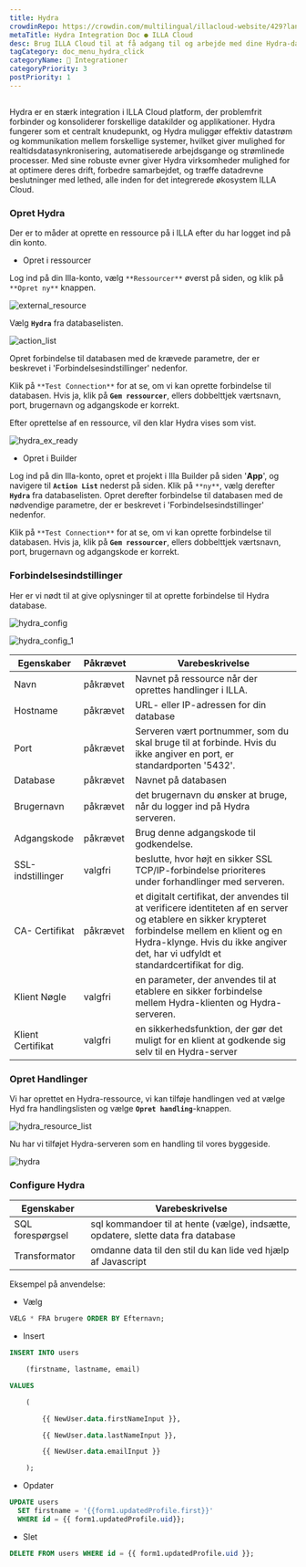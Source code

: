 ```yaml
---
title: Hydra
crowdinRepo: https://crowdin.com/multilingual/illacloud-website/429?languages=da&filter=basic&value=0
metaTitle: Hydra Integration Doc ● ILLA Cloud
desc: Brug ILLA Cloud til at få adgang til og arbejde med dine Hydra-data. Opret apps, der kan forespørge, manipulere og vise data.
tagCategory: doc_menu_hydra_click
categoryName: 🔨 Integrationer
categoryPriority: 3
postPriority: 1
---
```


## <h2 hidden>Hvad er Hydra?</h2>

Hydra er en stærk integration i ILLA Cloud platform, der problemfrit forbinder og konsoliderer forskellige datakilder og applikationer. Hydra fungerer som et centralt knudepunkt, og Hydra muliggør effektiv datastrøm og kommunikation mellem forskellige systemer, hvilket giver mulighed for realtidsdatasynkronisering, automatiserede arbejdsgange og strømlinede processer. Med sine robuste evner giver Hydra virksomheder mulighed for at optimere deres drift, forbedre samarbejdet, og træffe datadrevne beslutninger med lethed, alle inden for det integrerede økosystem ILLA Cloud.

### Opret Hydra

Der er to måder at oprette en ressource på i ILLA efter du har logget ind på din konto.

-   Opret i ressourcer

Log ind på din Illa-konto, vælg `**Ressourcer**` øverst på siden, og klik på `**Opret ny**` knappen.

![external_resource](https://cdn.illacloud.com/official-website/img/docs/external_resource.png)

Vælg **`Hydra`** fra databaselisten.

![action_list](https://cdn.illacloud.com/official-website/img/docs/action_list.png)

Opret forbindelse til databasen med de krævede parametre, der er beskrevet i 'Forbindelsesindstillinger' nedenfor.

Klik på `**Test Connection**` for at se, om vi kan oprette forbindelse til databasen. Hvis ja, klik på **`Gem ressourcer`**, ellers dobbelttjek værtsnavn, port, brugernavn og adgangskode er korrekt.

Efter oprettelse af en ressource, vil den klar Hydra vises som vist.

![hydra_ex_ready](https://cdn.illacloud.com/official-website/img/official-site/intergration/hydra_ex_ready.jpeg)

-   Opret i Builder

Log ind på din Illa-konto, opret et projekt i Illa Builder på siden '**App**', og navigere til **`Action List`** nederst på siden. Klik på `**ny**`, vælg derefter **`Hydra`** fra databaselisten. Opret derefter forbindelse til databasen med de nødvendige parametre, der er beskrevet i 'Forbindelsesindstillinger' nedenfor.

Klik på `**Test Connection**` for at se, om vi kan oprette forbindelse til databasen. Hvis ja, klik på **`Gem ressourcer`**, ellers dobbelttjek værtsnavn, port, brugernavn og adgangskode er korrekt.

### Forbindelsesindstillinger

Her er vi nødt til at give oplysninger til at oprette forbindelse til Hydra database.

![hydra_config](https://cdn.illacloud.com/official-website/img/official-site/intergration/hydra_config.jpeg)

![hydra_config_1](https://cdn.illacloud.com/official-website/img/official-site/intergration/hydra_config_1.jpeg)

| Egenskaber               | Påkrævet | Varebeskrivelse                                                                                                                                                                                                                                    |
| ------------------------ | -------- | -------------------------------------------------------------------------------------------------------------------------------------------------------------------------------------------------------------------------------------------------- |
| Navn                     | påkrævet | Navnet på ressource når der oprettes handlinger i ILLA.                                                                                                                                                                                            |
| Hostname                 | påkrævet | URL- eller IP-adressen for din database                                                                                                                                                                                                            |
| Port                     | påkrævet | Serveren vært portnummer, som du skal bruge til at forbinde. Hvis du ikke angiver en port, er standardporten '5432'.                                                                                                                               |
| Database                 | påkrævet | Navnet på databasen                                                                                                                                                                                                                                |
| Brugernavn               | påkrævet | det brugernavn du ønsker at bruge, når du logger ind på Hydra serveren.                                                                                                                                                                            |
| Adgangskode              | påkrævet | Brug denne adgangskode til godkendelse.                                                                                                                                                                                                            |
| SSL-indstillinger        | valgfri  | beslutte, hvor højt en sikker SSL TCP/IP-forbindelse prioriteres under forhandlinger med serveren.                                                                                                                                                 |
| CA- Certifikat           | påkrævet | et digitalt certifikat, der anvendes til at verificere identiteten af en server og etablere en sikker krypteret forbindelse mellem en klient og en Hydra-klynge. Hvis du ikke angiver det, har vi udfyldt et standardcertifikat for dig.           |
| Klient Nøgle             | valgfri  | en parameter, der anvendes til at etablere en sikker forbindelse mellem Hydra-klienten og Hydra-serveren.                                                                                                                                          |
| Klient Certifikat        | valgfri  | en sikkerhedsfunktion, der gør det muligt for en klient at godkende sig selv til en Hydra-server                                                                                                                                                   |

### Opret Handlinger

Vi har oprettet en Hydra-ressource, vi kan tilføje handlingen ved at vælge Hyd fra handlingslisten og vælge **`Opret handling`**-knappen.

![hydra_resource_list](https://cdn.illacloud.com/official-website/img/official-site/intergration/hydra_resource_list.jpeg)

Nu har vi tilføjet Hydra-serveren som en handling til vores byggeside.

![hydra](https://cdn.illacloud.com/official-website/img/official-site/intergration/hydra.jpeg)

### Configure Hydra

| Egenskaber         | Varebeskrivelse                                                                   |
| ------------------ | --------------------------------------------------------------------------------- |
| SQL forespørgsel   | sql kommandoer til at hente (vælge), indsætte, opdatere, slette data fra database |
| Transformator      | omdanne data til den stil du kan lide ved hjælp af Javascript                     |

Eksempel på anvendelse:

-   Vælg

```sql
VÆLG * FRA brugere ORDER BY Efternavn;
```

-   Insert

```sql
INSERT INTO users

	(firstname, lastname, email)

VALUES

	(

		{{ NewUser.data.firstNameInput }},

		{{ NewUser.data.lastNameInput }},

		{{ NewUser.data.emailInput }}

	);
```

-   Opdater

```sql
UPDATE users
  SET firstname = '{{form1.updatedProfile.first}}'
  WHERE id = {{ form1.updatedProfile.uid}};
```

-   Slet

```sql
DELETE FROM users WHERE id = {{ form1.updatedProfile.uid }};
```
